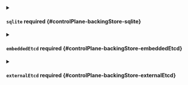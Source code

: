 


<details className="config-field" data-expandable="true">
<summary>

#### `sqlite` <span className="config-field-required" data-required="false">required</span> <span className="config-field-type"></span> <span className="config-field-default"></span> <span className="config-field-enum"></span> {#controlPlane-backingStore-sqlite}



</summary>

<PartialSqlitereference />


</details>



<details className="config-field" data-expandable="true">
<summary>

#### `embeddedEtcd` <span className="config-field-required" data-required="false">required</span> <span className="config-field-type"></span> <span className="config-field-default"></span> <span className="config-field-enum"></span> {#controlPlane-backingStore-embeddedEtcd}



</summary>

<PartialEmbeddedetcdreference />


</details>



<details className="config-field" data-expandable="true">
<summary>

#### `externalEtcd` <span className="config-field-required" data-required="false">required</span> <span className="config-field-type"></span> <span className="config-field-default"></span> <span className="config-field-enum"></span> {#controlPlane-backingStore-externalEtcd}



</summary>

<PartialExternaletcdreference />


</details>
